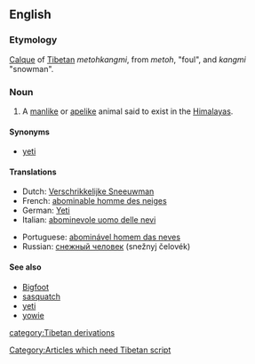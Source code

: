 {{wikipedia}}
==English==

===Etymology===
[[calque|Calque]] of [[Tibetan]] ''metohkangmi'', from ''metoh'', "foul", and ''kangmi'' "snowman". [[Category:Articles which need Tibetan script]]

===Noun===
{{en-noun|sg=[[abominable]] [[snowman]]|pl=abominable snowmen}}

# {{cryptozoology}} A [[manlike]] or [[apelike]] animal said to exist in the [[Himalayas]].

====Synonyms====
*[[yeti]]

====Translations====
{{trans-top|abominable snowman}}
*Dutch: [[Verschrikkelijke Sneeuwman]] {{m}}
*French: [[abominable homme des neiges]] {{m}}
*German: [[Yeti]] {{m}}
*Italian: [[abominevole uomo delle nevi]] {{m}}
{{trans-mid}}
*Portuguese: [[abominável homem das neves]] {{m}}
*Russian: [[снежный человек]] (snežnyj čelovék) {{m}}
{{trans-bottom}}

====See also====
*[[Bigfoot]]
*[[sasquatch]]
*[[yeti]]
*[[yowie]]

[[category:Tibetan derivations]]